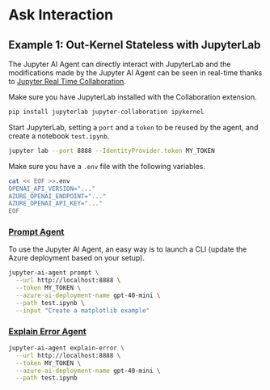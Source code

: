 # Ask Interaction

## Example 1: Out-Kernel Stateless with JupyterLab

The Jupyter AI Agent can directly interact with JupyterLab and the modifications made by the Jupyter AI Agent can be seen in real-time thanks to [Jupyter Real Time Collaboration](https://jupyterlab.readthedocs.io/en/stable/user/rtc.html). 

Make sure you have JupyterLab installed with the Collaboration extension.

```bash
pip install jupyterlab jupyter-collaboration ipykernel
```

Start JupyterLab, setting a `port` and a `token` to be reused by the agent, and create a notebook `test.ipynb`.

```bash
jupyter lab --port 8888 --IdentityProvider.token MY_TOKEN
```

Make sure you have a `.env` file with the following variables.

```bash
cat << EOF >>.env
OPENAI_API_VERSION="..."
AZURE_OPENAI_ENDPOINT="..."
AZURE_OPENAI_API_KEY="..."
EOF
```

### [Prompt Agent](/docs/agents/prompt_agent)

To use the Jupyter AI Agent, an easy way is to launch a CLI (update the Azure deployment based on your setup).

```bash
jupyter-ai-agent prompt \
  --url http://localhost:8888 \
  --token MY_TOKEN \
  --azure-ai-deployment-name gpt-40-mini \
  --path test.ipynb \
  --input "Create a matplotlib example"
```
### [Explain Error Agent](/docs/agents/explain_error_agent)

```bash
jupyter-ai-agent explain-error \
  --url http://localhost:8888 \
  --token MY_TOKEN \
  --azure-ai-deployment-name gpt-40-mini \
  --path test.ipynb
```